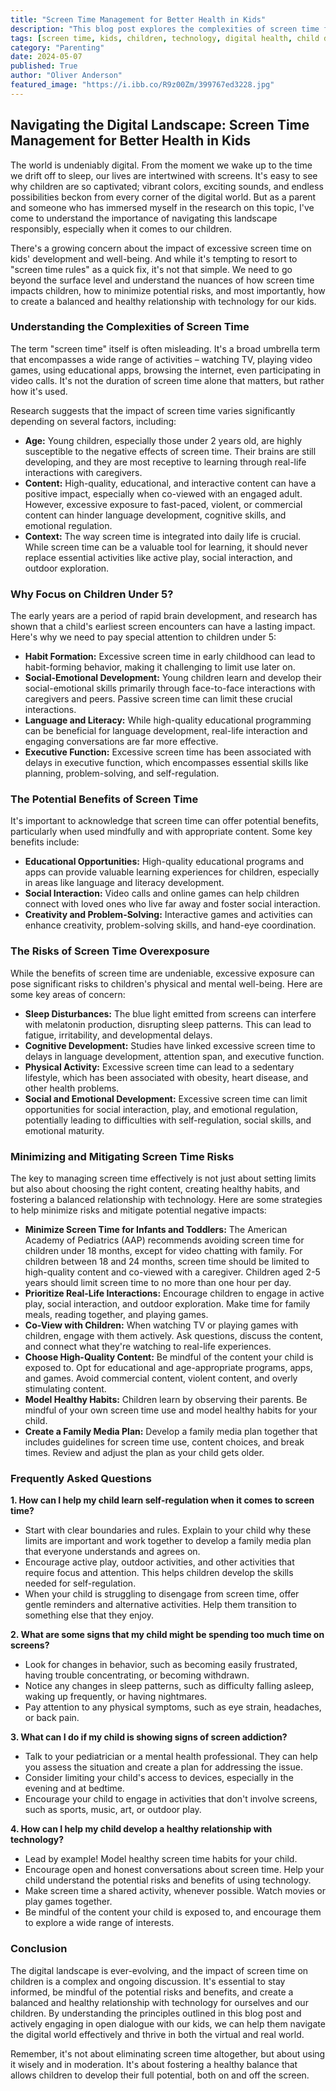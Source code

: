 ```yaml
---
title: "Screen Time Management for Better Health in Kids"
description: "This blog post explores the complexities of screen time for children, offering practical advice on managing screen time to promote healthy development, minimize risks, and create a balanced relationship with technology."
tags: [screen time, kids, children, technology, digital health, child development, parenting, wellbeing, mental health, physical health]
category: "Parenting"
date: 2024-05-07
published: True
author: "Oliver Anderson"
featured_image: "https://i.ibb.co/R9z00Zm/399767ed3228.jpg"
---
```


## Navigating the Digital Landscape: Screen Time Management for Better Health in Kids

The world is undeniably digital. From the moment we wake up to the time we drift off to sleep, our lives are intertwined with screens. It's easy to see why children are so captivated; vibrant colors, exciting sounds, and endless possibilities beckon from every corner of the digital world.  But as a parent and someone who has immersed myself in the research on this topic, I've come to understand the importance of navigating this landscape responsibly, especially when it comes to our children.

There's a growing concern about the impact of excessive screen time on kids' development and well-being.  And while it's tempting to resort to "screen time rules" as a quick fix, it's not that simple.  We need to go beyond the surface level and understand the nuances of how screen time impacts children, how to minimize potential risks, and most importantly, how to create a balanced and healthy relationship with technology for our kids.

### Understanding the Complexities of Screen Time

The term "screen time" itself is often misleading. It's a broad umbrella term that encompasses a wide range of activities – watching TV, playing video games, using educational apps, browsing the internet, even participating in video calls.  It's not the duration of screen time alone that matters, but rather how it's used.

Research suggests that the impact of screen time varies significantly depending on several factors, including:

* **Age:** Young children, especially those under 2 years old, are highly susceptible to the negative effects of screen time. Their brains are still developing, and they are most receptive to learning through real-life interactions with caregivers.
* **Content:** High-quality, educational, and interactive content can have a positive impact, especially when co-viewed with an engaged adult. However, excessive exposure to fast-paced, violent, or commercial content can hinder language development, cognitive skills, and emotional regulation.
* **Context:**  The way screen time is integrated into daily life is crucial.  While screen time can be a valuable tool for learning, it should never replace essential activities like active play, social interaction, and outdoor exploration.

### Why Focus on Children Under 5?

The early years are a period of rapid brain development, and research has shown that a child's earliest screen encounters can have a lasting impact.  Here's why we need to pay special attention to children under 5:

* **Habit Formation:**  Excessive screen time in early childhood can lead to habit-forming behavior, making it challenging to limit use later on.
* **Social-Emotional Development:**  Young children learn and develop their social-emotional skills primarily through face-to-face interactions with caregivers and peers.  Passive screen time can limit these crucial interactions.
* **Language and Literacy:**  While high-quality educational programming can be beneficial for language development, real-life interaction and engaging conversations are far more effective.
* **Executive Function:**  Excessive screen time has been associated with delays in executive function, which encompasses essential skills like planning, problem-solving, and self-regulation.

###  The Potential Benefits of Screen Time

It's important to acknowledge that screen time can offer potential benefits, particularly when used mindfully and with appropriate content. Some key benefits include:

* **Educational Opportunities:**  High-quality educational programs and apps can provide valuable learning experiences for children, especially in areas like language and literacy development.
* **Social Interaction:**  Video calls and online games can help children connect with loved ones who live far away and foster social interaction.
* **Creativity and Problem-Solving:**  Interactive games and activities can enhance creativity, problem-solving skills, and hand-eye coordination.

###  The Risks of Screen Time Overexposure

While the benefits of screen time are undeniable, excessive exposure can pose significant risks to children's physical and mental well-being.  Here are some key areas of concern:

* **Sleep Disturbances:**  The blue light emitted from screens can interfere with melatonin production, disrupting sleep patterns.  This can lead to fatigue, irritability, and developmental delays.
* **Cognitive Development:**  Studies have linked excessive screen time to delays in language development, attention span, and executive function.
* **Physical Activity:**  Excessive screen time can lead to a sedentary lifestyle, which has been associated with obesity, heart disease, and other health problems.
* **Social and Emotional Development:**  Excessive screen time can limit opportunities for social interaction, play, and emotional regulation, potentially leading to difficulties with self-regulation, social skills, and emotional maturity.

###  Minimizing and Mitigating Screen Time Risks

The key to managing screen time effectively is not just about setting limits but also about choosing the right content, creating healthy habits, and fostering a balanced relationship with technology.  Here are some strategies to help minimize risks and mitigate potential negative impacts:

* **Minimize Screen Time for Infants and Toddlers:**  The American Academy of Pediatrics (AAP) recommends avoiding screen time for children under 18 months, except for video chatting with family. For children between 18 and 24 months, screen time should be limited to high-quality content and co-viewed with a caregiver.  Children aged 2-5 years should limit screen time to no more than one hour per day.
* **Prioritize Real-Life Interactions:**  Encourage children to engage in active play, social interaction, and outdoor exploration. Make time for family meals, reading together, and playing games.
* **Co-View with Children:**  When watching TV or playing games with children, engage with them actively. Ask questions, discuss the content, and connect what they're watching to real-life experiences.
* **Choose High-Quality Content:**  Be mindful of the content your child is exposed to.  Opt for educational and age-appropriate programs, apps, and games.  Avoid commercial content, violent content, and overly stimulating content.
* **Model Healthy Habits:**  Children learn by observing their parents.  Be mindful of your own screen time use and model healthy habits for your child.
* **Create a Family Media Plan:**  Develop a family media plan together that includes guidelines for screen time use, content choices, and break times.  Review and adjust the plan as your child gets older.

### Frequently Asked Questions

**1. How can I help my child learn self-regulation when it comes to screen time?**

*  Start with clear boundaries and rules. Explain to your child why these limits are important and work together to develop a family media plan that everyone understands and agrees on.
*  Encourage active play, outdoor activities, and other activities that require focus and attention. This helps children develop the skills needed for self-regulation.
*  When your child is struggling to disengage from screen time, offer gentle reminders and alternative activities. Help them transition to something else that they enjoy.

**2. What are some signs that my child might be spending too much time on screens?**

*  Look for changes in behavior, such as becoming easily frustrated, having trouble concentrating, or becoming withdrawn.
*  Notice any changes in sleep patterns, such as difficulty falling asleep, waking up frequently, or having nightmares.
*  Pay attention to any physical symptoms, such as eye strain, headaches, or back pain.

**3. What can I do if my child is showing signs of screen addiction?**

*  Talk to your pediatrician or a mental health professional. They can help you assess the situation and create a plan for addressing the issue.
*  Consider limiting your child's access to devices, especially in the evening and at bedtime. 
*  Encourage your child to engage in activities that don't involve screens, such as sports, music, art, or outdoor play.

**4. How can I help my child develop a healthy relationship with technology?**

*  Lead by example! Model healthy screen time habits for your child.
*  Encourage open and honest conversations about screen time. Help your child understand the potential risks and benefits of using technology.
*  Make screen time a shared activity, whenever possible. Watch movies or play games together. 
*  Be mindful of the content your child is exposed to, and encourage them to explore a wide range of interests.

### Conclusion

The digital landscape is ever-evolving, and the impact of screen time on children is a complex and ongoing discussion.  It's essential to stay informed, be mindful of the potential risks and benefits, and create a balanced and healthy relationship with technology for ourselves and our children. By understanding the principles outlined in this blog post and actively engaging in open dialogue with our kids, we can help them navigate the digital world effectively and thrive in both the virtual and real world.  

Remember,  it's not about eliminating screen time altogether, but about using it wisely and in moderation. It's about fostering a healthy balance that allows children to develop their full potential, both on and off the screen.